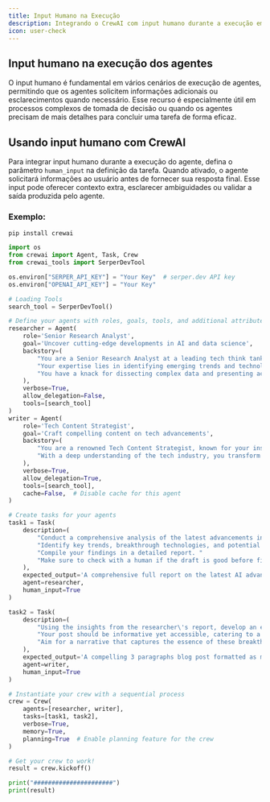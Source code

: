 ```yaml
---
title: Input Humano na Execução
description: Integrando o CrewAI com input humano durante a execução em processos complexos de tomada de decisão e aproveitando ao máximo todos os atributos e ferramentas do agente.
icon: user-check
---
```


## Input humano na execução dos agentes

O input humano é fundamental em vários cenários de execução de agentes, permitindo que os agentes solicitem informações adicionais ou esclarecimentos quando necessário.
Esse recurso é especialmente útil em processos complexos de tomada de decisão ou quando os agentes precisam de mais detalhes para concluir uma tarefa de forma eficaz.

## Usando input humano com CrewAI

Para integrar input humano durante a execução do agente, defina o parâmetro `human_input` na definição da tarefa. Quando ativado, o agente solicitará informações ao usuário antes de fornecer sua resposta final.
Esse input pode oferecer contexto extra, esclarecer ambiguidades ou validar a saída produzida pelo agente.

### Exemplo:

```shell
pip install crewai
```

```python Code
import os
from crewai import Agent, Task, Crew
from crewai_tools import SerperDevTool

os.environ["SERPER_API_KEY"] = "Your Key"  # serper.dev API key
os.environ["OPENAI_API_KEY"] = "Your Key"

# Loading Tools
search_tool = SerperDevTool()

# Define your agents with roles, goals, tools, and additional attributes
researcher = Agent(
    role='Senior Research Analyst',
    goal='Uncover cutting-edge developments in AI and data science',
    backstory=(
        "You are a Senior Research Analyst at a leading tech think tank. "
        "Your expertise lies in identifying emerging trends and technologies in AI and data science. "
        "You have a knack for dissecting complex data and presenting actionable insights."
    ),
    verbose=True,
    allow_delegation=False,
    tools=[search_tool]
)
writer = Agent(
    role='Tech Content Strategist',
    goal='Craft compelling content on tech advancements',
    backstory=(
        "You are a renowned Tech Content Strategist, known for your insightful and engaging articles on technology and innovation. "
        "With a deep understanding of the tech industry, you transform complex concepts into compelling narratives."
    ),
    verbose=True,
    allow_delegation=True,
    tools=[search_tool],
    cache=False,  # Disable cache for this agent
)

# Create tasks for your agents
task1 = Task(
    description=(
        "Conduct a comprehensive analysis of the latest advancements in AI in 2025. "
        "Identify key trends, breakthrough technologies, and potential industry impacts. "
        "Compile your findings in a detailed report. "
        "Make sure to check with a human if the draft is good before finalizing your answer."
    ),
    expected_output='A comprehensive full report on the latest AI advancements in 2025, leave nothing out',
    agent=researcher,
    human_input=True
)

task2 = Task(
    description=(
        "Using the insights from the researcher\'s report, develop an engaging blog post that highlights the most significant AI advancements. "
        "Your post should be informative yet accessible, catering to a tech-savvy audience. "
        "Aim for a narrative that captures the essence of these breakthroughs and their implications for the future."
    ),
    expected_output='A compelling 3 paragraphs blog post formatted as markdown about the latest AI advancements in 2025',
    agent=writer,
    human_input=True
)

# Instantiate your crew with a sequential process
crew = Crew(
    agents=[researcher, writer],
    tasks=[task1, task2],
    verbose=True,
    memory=True,
    planning=True  # Enable planning feature for the crew
)

# Get your crew to work!
result = crew.kickoff()

print("######################")
print(result)
```
